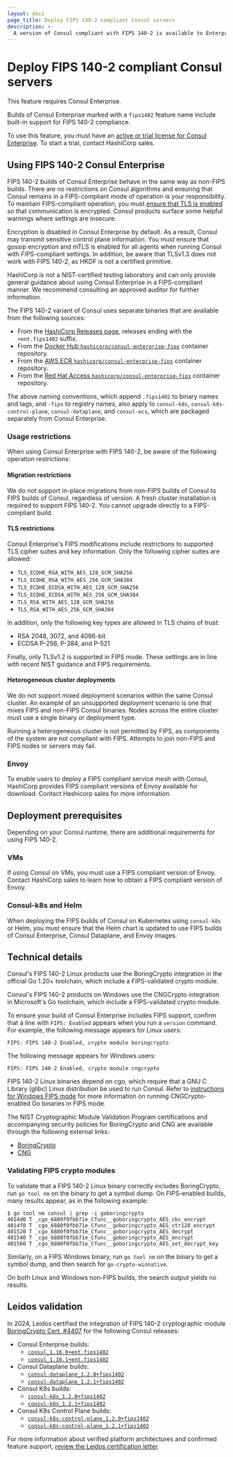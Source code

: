 ```yaml
---
layout: docs
page_title: Deploy FIPS 140-2 compliant Consul servers
description: >-
  A version of Consul compliant with FIPS 140-2 is available to Enterprise users. Learn about where to find FIPS-compliant versions of Consul, as well as usage restrictions and technical details.
---
```


# Deploy FIPS 140-2 compliant Consul servers

<EnterpriseAlert>
  This feature requires Consul Enterprise.
</EnterpriseAlert>

Builds of Consul Enterprise marked with a `fips1402` feature name include built-in support for FIPS 140-2 compliance.

To use this feature, you must have an [active or trial license for Consul Enterprise](/consul/docs/enterprise/license). To start a trial, contact HashiCorp sales.

## Using FIPS 140-2 Consul Enterprise

FIPS 140-2 builds of Consul Enterprise behave in the same way as non-FIPS builds. There are no restrictions on Consul algorithms and ensuring that Consul remains in a FIPS-compliant mode of operation is your responsibility. To maintain FIPS-compliant operation, you must [ensure that TLS is enabled](/consul/docs/secure-consul/encryption/tls/builtin) so that communication is encrypted. Consul products surface some helpful warnings where settings are insecure.

Encryption is disabled in Consul Enterprise by default. As a result, Consul may transmit sensitive control plane information. You must ensure that gossip encryption and mTLS is enabled for all agents when running Consul with FIPS-compliant settings. In addition, be aware that TLSv1.3 does not work with FIPS 140-2, as HKDF is not a certified primitive.

HashiCorp is not a NIST-certified testing laboratory and can only provide general guidance about using Consul Enterprise in a FIPS-compliant manner. We recommend consulting an approved auditor for further information.

The FIPS 140-2 variant of Consul uses separate binaries that are available from the following sources:

- From the [HashiCorp Releases page](https://releases.hashicorp.com/consul), releases ending with the `+ent.fips1402` suffix.
- From the [Docker Hub `hashicorp/consul-enterprise-fips`](https://hub.docker.com/r/hashicorp/consul-enterprise-fips) container repository.
- From the [AWS ECR `hashicorp/consul-enterprise-fips`](https://gallery.ecr.aws/hashicorp/consul-enterprise-fips) container repository.
- From the [Red Hat Access `hashicorp/consul-enterprise-fips`](https://catalog.redhat.com/software/containers/hashicorp/consul-enterprise-fips/628d50e37ff70c66a88517ea) container repository.

The above naming conventions, which append `.fips1402` to binary names and tags, and `-fips` to registry names, also apply to `consul-k8s`, `consul-k8s-control-plane`, `consul-dataplane`, and `consul-ecs`, which are packaged separately from Consul Enterprise.

### Usage restrictions

When using Consul Enterprise with FIPS 140-2, be aware of the following operation restrictions:

#### Migration restrictions

We do not support in-place migrations from non-FIPS builds of Consul to FIPS builds of Consul, regardless of version. A fresh cluster installation is required to support FIPS 140-2. You cannot upgrade directly to a FIPS-compliant build.

#### TLS restrictions

Consul Enterprise's FIPS modifications include restrictions to supported TLS cipher suites and key information. Only the following cipher suites are allowed:

- `TLS_ECDHE_RSA_WITH_AES_128_GCM_SHA256`
- `TLS_ECDHE_RSA_WITH_AES_256_GCM_SHA384`
- `TLS_ECDHE_ECDSA_WITH_AES_128_GCM_SHA256`
- `TLS_ECDHE_ECDSA_WITH_AES_256_GCM_SHA384`
- `TLS_RSA_WITH_AES_128_GCM_SHA256`
- `TLS_RSA_WITH_AES_256_GCM_SHA384`

In addition, only the following key types are allowed in TLS chains of trust:

- RSA 2048, 3072, and 4096-bit
- ECDSA P-256, P-384, and P-521

Finally, only TLSv1.2 is supported in FIPS mode. These settings are in line with recent NIST guidance and FIPS requirements.

#### Heterogeneous cluster deployments

We do not support mixed deployment scenarios within the same Consul cluster. An example of an unsupported deployment scenario is one that mixes FIPS and non-FIPS Consul binaries. Nodes across the entire cluster must use a single binary or deployment type.

Running a heterogeneous cluster is not permitted by FIPS, as components of the system are not compliant with FIPS. Attempts to join non-FIPS and FIPS nodes or servers may fail.

### Envoy

To enable users to deploy a FIPS compliant service mesh with Consul, HashiCorp provides FIPS compliant versions of Envoy available for download. Contact Hashicorp sales for more information.

## Deployment prerequisites

Depending on your Consul runtime, there are additional requirements for using FIPS 140-2.

### VMs

If using Consul on VMs, you must use a FIPS compliant version of Envoy. Contact HashiCorp sales to learn how to obtain a FIPS compliant version of Envoy.

### Consul-k8s and Helm

When deploying the FIPS builds of Consul on Kubernetes using `consul-k8s` or Helm, you must ensure that the Helm chart is updated to use FIPS builds of Consul Enterprise, Consul Dataplane, and Envoy images.

## Technical details

Consul's FIPS 140-2 Linux products use the BoringCrypto integration in the official Go 1.20+ toolchain, which include a FIPS-validated crypto module.

Consul's FIPS 140-2 products on Windows use the CNGCrypto integration in Microsoft's Go toolchain, which include a FIPS-validated crypto module.

To ensure your build of Consul Enterprise includes FIPS support, confirm that a line with `FIPS: Enabled` appears when you run a `version` command. For example, the following message appears for Linux users:

```log hideClipboard
FIPS: FIPS 140-2 Enabled, crypto module boringcrypto
```

The following message appears for Windows users:

```log hideClipboard
FIPS: FIPS 140-2 Enabled, crypto module cngcrypto
```

FIPS 140-2 Linux binaries depend on cgo, which require that a GNU C Library (glibc) Linux distribution be used to run Consul. Refer to [instructions for Windows FIPS mode](https://github.com/microsoft/go/blob/microsoft/main/eng/doc/fips/README.md#windows-fips-mode-cng) for more information on running CNGCrypto-enabled Go binaries in FIPS mode.

The NIST Cryptographic Module Validation Program certifications and accompanying security policies for BoringCrypto and CNG are available through the following external links:

- [BoringCrypto](https://csrc.nist.gov/projects/cryptographic-module-validation-program/certificate/4407)
- [CNG](https://csrc.nist.gov/projects/cryptographic-module-validation-program/certificate/4515)

### Validating FIPS crypto modules

To validate that a FIPS 140-2 Linux binary correctly includes BoringCrypto, run `go tool nm` on the binary to get a symbol dump.  On FIPS-enabled builds, many results appear, as in the following example:

```shell-session
$ go tool nm consul | grep -i goboringcrypto
4014d0 T _cgo_6880f0fbb71e_Cfunc__goboringcrypto_AES_cbc_encrypt
4014f0 T _cgo_6880f0fbb71e_Cfunc__goboringcrypto_AES_ctr128_encrypt
401520 T _cgo_6880f0fbb71e_Cfunc__goboringcrypto_AES_decrypt
401540 T _cgo_6880f0fbb71e_Cfunc__goboringcrypto_AES_encrypt
401560 T _cgo_6880f0fbb71e_Cfunc__goboringcrypto_AES_set_decrypt_key
```

Similarly, on a FIPS Windows binary, run `go tool nm` on the binary to get a symbol dump, and then search for `go-crypto-winnative`. 

On both Linux and Windows non-FIPS builds, the search output yields no results.

## Leidos validation

In 2024, Leidos certified the integration of FIPS 140-2 cryptographic module [BoringCrypto Cert. #4407](https://csrc.nist.gov/Projects/Cryptographic-Module-Validation-Program/Certificate/4407) for the following Consul releases:

- Consul Enterprise builds:
  - [`consul_1.16.0+ent.fips1402`](https://releases.hashicorp.com/consul/1.16.0+ent.fips1402/)
  - [`consul_1.16.1+ent.fips1402`](https://releases.hashicorp.com/consul/1.16.1+ent.fips1402/)
- Consul Dataplane builds:
  - [`consul-dataplane_1.2.0+fips1402`](https://releases.hashicorp.com/consul-dataplane/1.2.0+fips1402/)
  - [`consul-dataplane_1.2.1+fips1402`](https://releases.hashicorp.com/consul-dataplane/1.2.1+fips1402/)
- Consul K8s builds:
  - [`consul-k8s_1.2.0+fips1402`](https://releases.hashicorp.com/consul-k8s/1.2.0+fips1402/)
  - [`consul-k8s_1.2.1+fips1402`](https://releases.hashicorp.com/consul-k8s/1.2.1+fips1402/)
- Consul K8s Control Plane builds:
  - [`consul-k8s-control-plane_1.2.0+fips1402`](https://releases.hashicorp.com/consul-k8s-control-plane/1.2.0+fips1402/)
  - [`consul-k8s-control-plane_1.2.1+fips1402`](https://releases.hashicorp.com/consul-k8s-control-plane/1.2.2+fips1402/)

For more information about verified platform architectures and confirmed feature support, [review the Leidos certification letter](https://www.datocms-assets.com/2885/1715791547-boringcrypto_compliance_letter_signed.pdf).